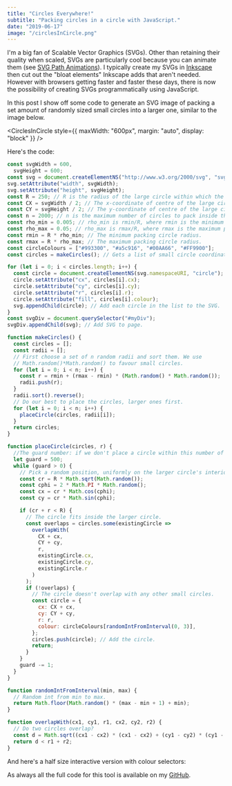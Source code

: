 ```yaml
---
title: "Circles Everywhere!"
subtitle: "Packing circles in a circle with JavaScript."
date: "2019-06-17"
image: "/circlesInCircle.png"
---
```



I'm a big fan of Scalable Vector Graphics (SVGs). Other than retaining their quality when scaled, SVGs are particularly cool because you can animate them (see <a class="blueLink" href="/2019-03-06-svg-path-animations">SVG Path Animations</a>). I typically create my SVGs in <a class="blueLink" href="https://inkscape.org/">Inkscape</a> then cut out the "bloat elements" Inkscape adds that aren't needed. However with browsers getting faster and faster these days, there is now the possibility of creating SVGs programmatically using JavaScript.

In this post I show off some code to generate an SVG image of packing a set amount of randomly sized small circles into a larger one, similar to the image below.

<CirclesInCircle
  style={{ maxWidth: "600px", margin: "auto", display: "block" }}
/>

Here's the code:

```javascript
const svgWidth = 600,
  svgHeight = 600;
const svg = document.createElementNS("http://www.w3.org/2000/svg", "svg");
svg.setAttribute("width", svgWidth);
svg.setAttribute("height", svgHeight);
const R = 250; // R is the radius of the large circle within which the small circles are to fit.
const CX = svgWidth / 2; // The x-coordinate of centre of the large circle.
const CY = svgHeight / 2; // The y-coordinate of centre of the large circle.
const n = 2000; // n is the maximum number of circles to pack inside the large circle.
const rho_min = 0.005; // rho_min is rmin/R, where rmin is the minimum packing circle radius.
const rho_max = 0.05; // rho_max is rmax/R, where rmax is the maximum packing circle radius.
const rmin = R * rho_min; // The minimum packing circle radius.
const rmax = R * rho_max; // The maximum packing circle radius.
const circleColours = ["#993300", "#a5c916", "#00AA66", "#FF9900"];
const circles = makeCircles(); // Gets a list of small circle coordinates, radii and colours.

for (let i = 0; i < circles.length; i++) {
  const circle = document.createElementNS(svg.namespaceURI, "circle");
  circle.setAttribute("cx", circles[i].cx);
  circle.setAttribute("cy", circles[i].cy);
  circle.setAttribute("r", circles[i].r);
  circle.setAttribute("fill", circles[i].colour);
  svg.appendChild(circle); // Add each circle in the list to the SVG.
}
const svgDiv = document.querySelector("#myDiv");
svgDiv.appendChild(svg); // Add SVG to page.

function makeCircles() {
  const circles = [];
  const radii = [];
  // First choose a set of n random radii and sort them. We use
  // Math.random()*Math.random() to favour small circles.
  for (let i = 0; i < n; i++) {
    const r = rmin + (rmax - rmin) * (Math.random() * Math.random());
    radii.push(r);
  }
  radii.sort().reverse();
  // Do our best to place the circles, larger ones first.
  for (let i = 0; i < n; i++) {
    placeCircle(circles, radii[i]);
  }
  return circles;
}

function placeCircle(circles, r) {
  //The guard number: if we don't place a circle within this number of trials, we give up.
  let guard = 500;
  while (guard > 0) {
    // Pick a random position, uniformly on the larger circle's interior.
    const cr = R * Math.sqrt(Math.random());
    const cphi = 2 * Math.PI * Math.random();
    const cx = cr * Math.cos(cphi);
    const cy = cr * Math.sin(cphi);

    if (cr + r < R) {
      // The circle fits inside the larger circle.
      const overlaps = circles.some(existingCircle =>
        overlapWith(
          CX + cx,
          CY + cy,
          r,
          existingCircle.cx,
          existingCircle.cy,
          existingCircle.r
        )
      );
      if (!overlaps) {
        // The circle doesn't overlap with any other small circles.
        const circle = {
          cx: CX + cx,
          cy: CY + cy,
          r: r,
          colour: circleColours[randomIntFromInterval(0, 3)],
        };
        circles.push(circle); // Add the circle.
        return;
      }
    }
    guard -= 1;
  }
}

function randomIntFromInterval(min, max) {
  // Random int from min to max.
  return Math.floor(Math.random() * (max - min + 1) + min);
}

function overlapWith(cx1, cy1, r1, cx2, cy2, r2) {
  // Do two circles overlap?
  const d = Math.sqrt((cx1 - cx2) * (cx1 - cx2) + (cy1 - cy2) * (cy1 - cy2));
  return d < r1 + r2;
}
```

And here's a half size interactive version with colour selectors:

<CirclesTool />

As always all the full code for this tool is available on my <a href="https://github.com/george-pearson" class="blueLink">GitHub</a>.
